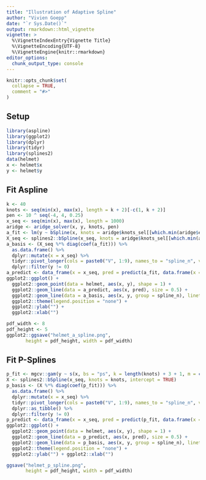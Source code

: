```yaml
---
title: "Illustration of Adaptive Spline"
author: "Vivien Goepp"
date: "`r Sys.Date()`"
output: rmarkdown::html_vignette
vignette: >
  %\VignetteIndexEntry{Vignette Title}
  %\VignetteEncoding{UTF-8}
  %\VignetteEngine{knitr::rmarkdown}
editor_options: 
  chunk_output_type: console
---
```


```r
knitr::opts_chunk$set(
  collapse = TRUE,
  comment = "#>"
)
```

## Setup
```r
library(aspline)
library(ggplot2)
library(dplyr)
library(tidyr)
library(splines2)
data(helmet)
x <- helmet$x
y <- helmet$y
```

## Fit Aspline
```r
k <- 40
knots <- seq(min(x), max(x), length = k + 2)[-c(1, k + 2)]
pen <- 10 ^ seq(-4, 4, 0.25)
x_seq <- seq(min(x), max(x), length = 1000)
aridge <- aridge_solver(x, y, knots, pen)
a_fit <- lm(y ~ bSpline(x, knots = aridge$knots_sel[[which.min(aridge$ebic)]]))
X_seq <- splines2::bSpline(x_seq, knots = aridge$knots_sel[[which.min(aridge$ebic)]], intercept = TRUE)
a_basis <- (X_seq %*% diag(coef(a_fit))) %>%
  as.data.frame() %>%
  dplyr::mutate(x = x_seq) %>%
  tidyr::pivot_longer(cols = paste0("V", 1:9), names_to = "spline_n", values_to = "y") %>%
  dplyr::filter(y != 0)
a_predict <- data_frame(x = x_seq, pred = predict(a_fit, data.frame(x = x_seq)))
ggplot2::ggplot() +
  ggplot2::geom_point(data = helmet, aes(x, y), shape = 1) +
  ggplot2::geom_line(data = a_predict, aes(x, pred), size = 0.5) +
  ggplot2::geom_line(data = a_basis, aes(x, y, group = spline_n), linetype = 1, size = 0.1) +
  ggplot2::theme(legend.position = "none") +
  ggplot2::ylab("") +
  ggplot2::xlab("")
```
```r
pdf_width <- 8
pdf_height <- 5
ggplot2::ggsave("helmet_a_spline.png",
       height = pdf_height, width = pdf_width)
```


## Fit P-Splines
```r
p_fit <- mgcv::gam(y ~ s(x, bs = "ps", k = length(knots) + 3 + 1, m = c(3, 2)))
X <- splines2::bSpline(x_seq, knots = knots, intercept = TRUE)
p_basis <- (X %*% diag(coef(p_fit))) %>%
  as.data.frame() %>%
  dplyr::mutate(x = x_seq) %>%
  tidyr::pivot_longer(cols = paste0("V", 1:9), names_to = "spline_n", values_to = "y") %>%
  dplyr::as_tibble() %>%
  dplyr::filter(y != 0)
p_predict <- data_frame(x = x_seq, pred = predict(p_fit, data.frame(x = x_seq)))
ggplot2::ggplot() +
  ggplot2::geom_point(data = helmet, aes(x, y), shape = 1) +
  ggplot2::geom_line(data = p_predict, aes(x, pred), size = 0.5) +
  ggplot2::geom_line(data = p_basis, aes(x, y, group = spline_n), linetype = 1, size = 0.1) +
  ggplot2::theme(legend.position = "none") +
  ggplot2::ylab("") + ggplot2::xlab("")
```
```r
ggsave("helmet_p_spline.png",
       height = pdf_height, width = pdf_width)
```
